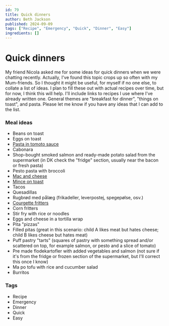 ```yaml
---
id: 79
title: Quick dinners
author: Beth Jackson
published: 2024-09-09
tags: ["Recipe", "Emergency", "Quick", "Dinner", "Easy"]
ingredients: []
---
```


# Quick dinners

<BlogTextWrapper>

My friend Nicola asked me for some ideas for quick dinners when we were chatting recently. Actually, I've found this topic crops up so often with my Mum-friends. So I thought it might be useful, for myself if no one else, to collate a list of ideas. I plan to fill these out with actual recipes over time, but for now, I think this will help. I'll include links to recipes I use where I've already written one. General themes are "breakfast for dinner", "things on toast", and pasta. Please let me know if you have any ideas that I can add to the list.

</BlogTextWrapper>

<BlogTextWrapper>

### Meal ideas

- Beans on toast
- Eggs on toast
- [Pasta in tomoto sauce](https://cph.kiwi/blog/pasta-in-tomato-sauce)
- Cabonara
- Shop-bought smoked salmon and ready-made potato salad from the supermarket (in DK check the "fridge" section, usually near the bacon or fresh pasta)
- Pesto pasta with broccoli
- [Mac and cheese](https://cph.kiwi/blog/macaroni-and-cheese)
- [Mince on toast](https://cph.kiwi/blog/mince-on-toast)
- Tacos
- Quesadillas
- Rugbrød med pålæg (frikadeller, leverpostej, spegepølse, osv.)
- [Courgette fritters](https://cph.kiwi/blog/courgette-fritters)
- Corn fritters
- Stir fry with rice or noodles
- Eggs and cheese in a tortilla wrap
- Pita "pizzas"
- Filled pitas (great in this scenario: child A likes meat but hates cheese; child B likes cheese but hates meat)
- Puff pastry "tarts" (squares of pastry with something spread and/or scattered on top, for example salmon, or pesto and a slice of tomato)
- Pre made flodekartofler with added vegetables and salmon (not sure if it's from the fridge or frozen section of the supermarket, but I'll correct this once I know)
- Ma po tofu with rice and cucumber salad
- Burritos

</BlogTextWrapper>

<BlogTextWrapper>

### Tags

- Recipe
- Emergency
- Dinner
- Quick
- Easy

</BlogTextWrapper>
